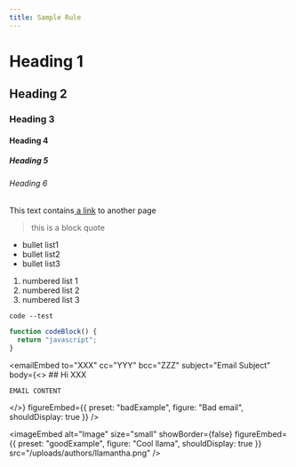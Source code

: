 ```yaml
---
title: Sample Rule
---
```

# Heading 1

## Heading 2

### Heading 3

#### Heading 4

##### Heading 5

###### Heading 6

This text contains[ a link](https://www.ssw.com.au/rules/rule/) to another page

> this is a block quote

* bullet list1
* bullet list2
* bullet list3

1. numbered list 1
2. numbered list 2
3. numbered list 3

`code --test`

```javascript
function codeBlock() {
  return "javascript";
}
```

<emailEmbed
  to="XXX"
  cc="YYY"
  bcc="ZZZ"
  subject="Email Subject"
  body={<>
    ## Hi XXX
    
    EMAIL CONTENT
  </>}
  figureEmbed={{
    preset: "badExample",
    figure: "Bad email",
    shouldDisplay: true
  }}
/>

<imageEmbed
  alt="Image"
  size="small"
  showBorder={false}
  figureEmbed={{
    preset: "goodExample",
    figure: "Cool llama",
    shouldDisplay: true
  }}
  src="/uploads/authors/llamantha.png"
/>
